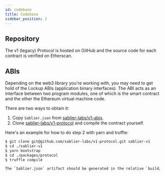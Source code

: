 ```yaml
---
id: codebase
title: Codebase
sidebar_position: 2
---
```



## Repository

The v1 (legacy) Protocol is hosted on GitHub and the source code for each contract is verified on Etherscan.

<LinkPreview
  href="https://github.com/sablier-labs/v1-protocol"
  icon="github"
  subtitle="GitHub"
  title="Github - sablier-labs/sablier: Cryptoasset streaming protocol"
/>

## ABIs

Depending on the web3 library you're working with, you may need to get hold of the Lockup ABIs (application binary
interfaces). The ABI acts as an interface between two program modules, one of which is the smart contract and the other
the Ethereum virtual machine code.

There are two ways to obtain it:‌

1. Copy `Sablier.json` from [sablier-labs/v1-abis](https://github.com/sablier-labs/v1-abis).
2. Clone [sablier-labs/v1-protocol](https://github.com/sablier-labs/v1-protocol) and compile the contract yourself.

Here's an example for how to do step 2 with yarn and truffle:

```bash
$ git clone git@github.com/sablier-labs/v1-protocol.git sablier-v1
$ cd ./sablier-v1
$ yarn bootstrap
$ cd ./packages/protocol
$ truffle compile

The `Sablier.json` artifact should be generated in the relative `build/contracts` folder.
```
